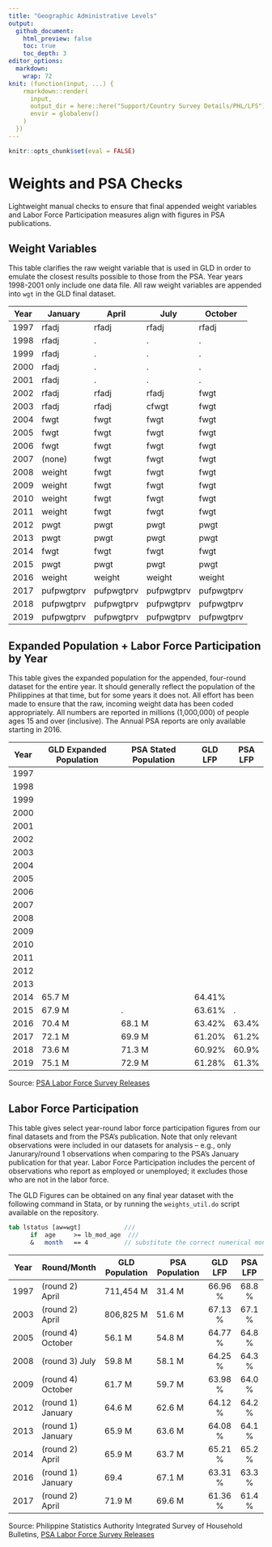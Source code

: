 ```yaml
---
title: "Geographic Administrative Levels"
output: 
  github_document:
    html_preview: false
    toc: true
    toc_depth: 3
editor_options: 
  markdown: 
    wrap: 72
knit: (function(input, ...) {
    rmarkdown::render(
      input,
      output_dir = here::here("Support/Country Survey Details/PHL/LFS"),
      envir = globalenv()
    )
  })
---
```


```r
knitr::opts_chunk$set(eval = FALSE)
```

# Weights and PSA Checks

Lightweight manual checks to ensure that final appended weight variables
and Labor Force Participation measures align with figures in PSA
publications.

## Weight Variables

This table clarifies the raw weight variable that is used in GLD in
order to emulate the closest results possible to those from the PSA.
Year years 1998-2001 only include one data file. All raw weight
variables are appended into `wgt` in the GLD final dataset.

| Year | January    | April      | July       | October    |
|------|------------|------------|------------|------------|
| 1997 | rfadj      | rfadj      | rfadj      | rfadj      |
| 1998 | rfadj      | .          | .          | .          |
| 1999 | rfadj      | .          | .          | .          |
| 2000 | rfadj      | .          | .          | .          |
| 2001 | rfadj      | .          | .          | .          |
| 2002 | rfadj      | rfadj      | rfadj      | fwgt       |
| 2003 | rfadj      | rfadj      | cfwgt      | fwgt       |
| 2004 | fwgt       | fwgt       | fwgt       | fwgt       |
| 2005 | fwgt       | fwgt       | fwgt       | fwgt       |
| 2006 | fwgt       | fwgt       | fwgt       | fwgt       |
| 2007 | (none)     | fwgt       | fwgt       | fwgt       |
| 2008 | weight     | fwgt       | fwgt       | fwgt       |
| 2009 | weight     | fwgt       | fwgt       | fwgt       |
| 2010 | weight     | fwgt       | fwgt       | fwgt       |
| 2011 | weight     | fwgt       | fwgt       | fwgt       |
| 2012 | pwgt       | pwgt       | pwgt       | pwgt       |
| 2013 | pwgt       | pwgt       | pwgt       | pwgt       |
| 2014 | fwgt       | fwgt       | fwgt       | fwgt       |
| 2015 | pwgt       | pwgt       | pwgt       | pwgt       |
| 2016 | weight     | weight     | weight     | weight     |
| 2017 | pufpwgtprv | pufpwgtprv | pufpwgtprv | pufpwgtprv |
| 2018 | pufpwgtprv | pufpwgtprv | pufpwgtprv | pufpwgtprv |
| 2019 | pufpwgtprv | pufpwgtprv | pufpwgtprv | pufpwgtprv |

## Expanded Population + Labor Force Participation by Year

This table gives the expanded population for the appended, four-round
dataset for the entire year. It should generally reflect the population
of the Philippines at that time, but for some years it does not. All
effort has been made to ensure that the raw, incoming weight data has
been coded appropriately. All numbers are reported in millions
(1,000,000) of people ages 15 and over (inclusive). The Annual PSA
reports are only available starting in 2016.

| Year | GLD Expanded Population | PSA Stated Population | GLD LFP | PSA LFP |
|------|-------------------------|-----------------------|---------|---------|
| 1997 |                         |                       |         |         |
| 1998 |                         |                       |         |         |
| 1999 |                         |                       |         |         |
| 2000 |                         |                       |         |         |
| 2001 |                         |                       |         |         |
| 2002 |                         |                       |         |         |
| 2003 |                         |                       |         |         |
| 2004 |                         |                       |         |         |
| 2005 |                         |                       |         |         |
| 2006 |                         |                       |         |         |
| 2007 |                         |                       |         |         |
| 2008 |                         |                       |         |         |
| 2009 |                         |                       |         |         |
| 2010 |                         |                       |         |         |
| 2011 |                         |                       |         |         |
| 2012 |                         |                       |         |         |
| 2013 |                         |                       |         |         |
| 2014 | 65.7 M                  |                       | 64.41%  |         |
| 2015 | 67.9 M                  | .                     | 63.61%  | .       |
| 2016 | 70.4 M                  | 68.1 M                | 63.42%  | 63.4%   |
| 2017 | 72.1 M                  | 69.9 M                | 61.20%  | 61.2%   |
| 2018 | 73.6 M                  | 71.3 M                | 60.92%  | 60.9%   |
| 2019 | 75.1 M                  | 72.9 M                | 61.28%  | 61.3%   |

Source: [PSA Labor Force Survey
Releases](https://psa.gov.ph/statistics/survey/labor-and-employment/labor-force-survey)

## Labor Force Participation

This table gives select year-round labor force participation figures
from our final datasets and from the PSA's publication. Note that only
relevant observations were included in our datasets for analysis --
e.g., only Janurary/round 1 observations when comparing to the PSA's
January publication for that year. Labor Force Participation includes
the percent of observations who report as employed or unemployed; it
excludes those who are not in the labor force.

The GLD Figures can be obtained on any final year dataset with the
following command in Stata, or by running the `weights_util.do` script
available on the repository.

```stata
tab lstatus [aw=wgt]            ///
	  if  age     >= lb_mod_age  ///
	  &   month   == 4          // substitute the correct numerical month (1-12)
```

| Year | Round/Month       | GLD Population | PSA Population | GLD LFP | PSA LFP |
|------|-------------------|----------------|----------------|:-------:|:-------:|
| 1997 | (round 2) April   | 711,454 M      | 31.4 M         | 66.96 % | 68.8 %  |
| 2003 | (round 2) April   | 806,825 M      | 51.6 M         | 67.13 % | 67.1 %  |
| 2005 | (round 4) October | 56.1 M         | 54.8 M         | 64.77 % | 64.8 %  |
| 2008 | (round 3) July    | 59.8 M         | 58.1 M         | 64.25 % | 64.3 %  |
| 2009 | (round 4) October | 61.7 M         | 59.7 M         | 63.98 % | 64.0 %  |
| 2012 | (round 1) January | 64.6 M         | 62.6 M         | 64.12 % | 64.2 %  |
| 2013 | (round 1) January | 65.9 M         | 63.6 M         | 64.08 % | 64.1 %  |
| 2014 | (round 2) April   | 65.9 M         | 63.7 M         | 65.21 % | 65.2 %  |
| 2016 | (round 1) January | 69.4           | 67.1 M         | 63.31 % | 63.3 %  |
| 2017 | (round 2) April   | 71.9 M         | 69.6 M         | 61.36 % | 61.4 %  |

Source: Philippine Statistics Authority Integrated Survey of Household
Bulletins, [PSA Labor Force Survey
Releases](https://psa.gov.ph/statistics/survey/labor-and-employment/labor-force-survey)
